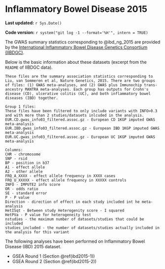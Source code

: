 # Inflammatory Bowel Disease 2015 {#ibd2015}

**Last updated:** `r Sys.Date()`

**Code version:** `r system("git log -1 --format='%H'", intern = TRUE)`

The GWAS summary statistics corresponding to @ibd_ng_2015 are provided by the [International Inflammatory Bowel Disease Genetics Consortium (IIBDGC)](http://www.ibdgenetics.org/downloads.html).

Below is the basic information about these datasets (excerpt from the `README` of IIBDGC data).

```
These files are the summary association statistics corresponding to Liu, van Sommeren et al, Nature Genetics, 2015. There are two groups of files: (1) GWAS meta-analyses, and (2) GWAS plus Immunochip trans-ancestry MANTRA meta-analyses. Each group has outputs for Crohn's disease (CD), ulcerative colitis (UC), and both inflammatory bowel diseases (IBD) together.

Group 1 files:
These files have been filtered to only include variants with INFO>0.3 and with more than 2 studies/datasets inlcuded in the analysis. 
EUR.CD.gwas_info03_filtered.assoc.gz - European CD 1KGP imputed GWAS meta-analysis
EUR.IBD.gwas_info03_filtered.assoc.gz - European IBD 1KGP imputed GWAS meta-analysis
EUR.UC.gwas_info03_filtered.assoc.gz - European UC 1KGP imputed GWAS meta-analysis

Columns:
CHR - chromosome
SNP - rsid
BP - position in b37
A1 - effect allele 
A2 - other allele
FRQ_A_XXXX - effect allele frequency in XXXX cases
FRQ_U_XXXXX - effect allele frequency in XXXXX controls
INFO - IMPUTE2 info score
OR - odds ratio
SE - standard error
P - P value
Direction - direction of effect in each study included int he meta-analysis
HetISqt - Between study Heterogenity score - I squared 
HetPVa - P value for heterogeneity test
nstudies - the maximum number of datasets/studies that could be included 
studies_included - the number of datasets/studies actually included in the analysis for this variant
```

The following analyses have been performed on Inflammatory Bowel Disease (IBD) 2015 dataset.

- GSEA Round 1 (Section \@ref(ibd2015-1))
- GSEA Round 2 (Section \@ref(ibd2015-2))
